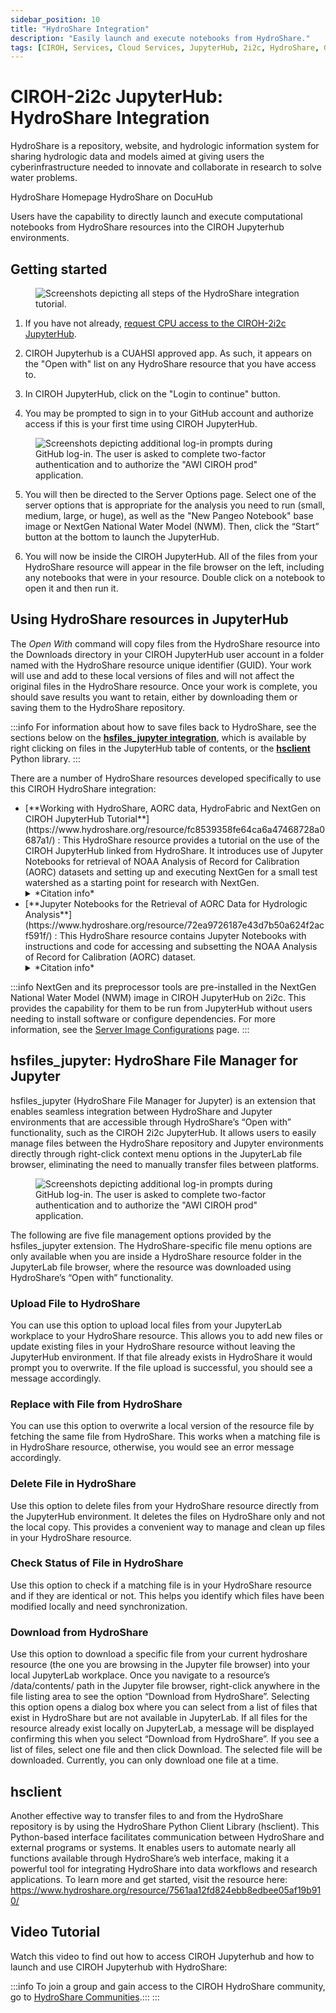 ```yaml
---
sidebar_position: 10
title: "HydroShare Integration"
description: "Easily launch and execute notebooks from HydroShare."
tags: [CIROH, Services, Cloud Services, JupyterHub, 2i2c, HydroShare, Google Cloud, Education]
---
```


<!--
    SIDEBAR POSITION INDEXING
    00-09: Base-level information
    10-19: Integrations with outside cloud providers
    20-29: Custom image information
    30-39: Miscellaneous/Troubleshooting
-->


# CIROH-2i2c JupyterHub: HydroShare Integration

HydroShare is a repository, website, and hydrologic information system for sharing hydrologic data and models aimed at giving users the cyberinfrastructure needed to innovate and collaborate in research to solve water problems.

<Link class="button button--active button--primary" style={{'margin-bottom':'1.3rem', 'margin-right':'1rem'}} to="https://www.hydroshare.org">HydroShare Homepage</Link> <Link class="button button--active button--primary" style={{'margin-bottom':'1.3rem', 'margin-right':'1.4rem'}} to="/docs/services/cloudservices/HydroShare">HydroShare on DocuHub</Link>

Users have the capability to directly launch and execute computational notebooks from HydroShare resources into the CIROH Jupyterhub environments.

## Getting started

<figure style={{ textAlign: "center" }}>
  <img src={useBaseUrl("/img/services/2i2c-hs-integration/tutorial-1.png")} alt="Screenshots depicting all steps of the HydroShare integration tutorial." style={{ maxWidth: "80%" }} />
</figure>

1. If you have not already, [request CPU access to the CIROH-2i2c JupyterHub](/docs/services/access#accessing-ciroh-2i2c-jupyterhub).

2. CIROH Jupyterhub is a CUAHSI approved app. As such, it appears on the "Open with" list on any HydroShare resource that you have access to.

3. In CIROH JupyterHub, click on the "Login to continue" button. 

4. You may be prompted to sign in to your GitHub account and authorize access if this is your first time using CIROH JupyterHub.

<figure style={{ textAlign: "center" }}>
  <img src={useBaseUrl("/img/services/2i2c-hs-integration/tutorial-2.png")} alt='Screenshots depicting additional log-in prompts during GitHub log-in. The user is asked to complete two-factor authentication and to authorize the "AWI CIROH prod" application.' style={{ maxWidth: "80%" }} />
</figure>

5. You will then be directed to the Server Options page. Select one of the server options that is appropriate for the analysis you need to run (small, medium, large, or huge), as well as the "New Pangeo Notebook" base image or NextGen National Water Model (NWM). Then, click the “Start” button at the bottom to launch the JupyterHub. 

6. You will now be inside the CIROH JupyterHub. All of the files from your HydroShare resource will appear in the file browser on the left, including any notebooks that were in your resource. Double click on a notebook to open it and then run it.

## Using HydroShare resources in JupyterHub

The *Open With* command will copy files from the HydroShare resource into the Downloads directory in your CIROH JupyterHub user account in a folder named with the HydroShare resource unique identifier (GUID). Your work will use and add to these local versions of files and will not affect the original files in the HydroShare resource. Once your work is complete, you should save results you want to retain, either by downloading them or saving them to the HydroShare repository.

:::info
For information about how to save files back to HydroShare, see the sections below on the [**hsfiles_jupyter integration**](#hsfiles_jupyter-hydroshare-file-manager-for-jupyter), which is available by right clicking on files in the JupyterHub table of contents, or the [**hsclient**](#hsclient) Python library.
:::

There are a number of HydroShare resources developed specifically to use this CIROH HydroShare integration:

<!-- The wonky <span>s and other explicit tags are used to mitigate minifier warnings. -->
<!-- They need to be on the same lines as their respective text because, of course, MDX is extremely whitespace-sensitive. Sigh. -->

<ul>
  <li>
    <span>[**Working with HydroShare, AORC data, HydroFabric and NextGen on CIROH JupyterHub Tutorial**](https://www.hydroshare.org/resource/fc8539358fe64ca6a47468728a0687a1/)</span>
    <span>: This HydroShare resource provides a tutorial on the use of the CIROH JupyterHub linked from HydroShare. It introduces use of Jupyter Notebooks for retrieval of NOAA Analysis of Record for Calibration (AORC) datasets and setting up and executing NextGen for a small test watershed as a starting point for research with NextGen.</span>
    <br />
    <details>
      <summary>*Citation info*</summary>
      <span>Tarboton, D., H. Salehabadi, A. Nassar, F. Baig, A. M. Castronova, I. Garousi-Nejad, A. Patel, P. Dash (2025). Working with HydroShare, AORC data, HydroFabric and NextGen on CIROH JupyterHub Tutorial, HydroShare, https://doi.org/10.4211/hs.fc8539358fe64ca6a47468728a0687a1</span>
    </details>
  </li>
  <li>
    <span>[**Jupyter Notebooks for the Retrieval of AORC Data for Hydrologic Analysis**](https://www.hydroshare.org/resource/72ea9726187e43d7b50a624f2acf591f/)</span>
    <span>: This HydroShare resource contains Jupyter Notebooks with instructions and code for accessing and subsetting the NOAA Analysis of Record for Calibration (AORC) dataset.</span>
    <br />
    <details>
      <summary>*Citation info*</summary>
      <span>Salehabadi, H., D. Tarboton, A. Nassar, A. M. Castronova, P. Dash, A. Patel, F. Baig (2025). Jupyter Notebooks for the Retrieval of AORC Data for Hydrologic Analysis, HydroShare, http://www.hydroshare.org/resource/72ea9726187e43d7b50a624f2acf591f</span>
    </details>
  </li>
</ul>

:::info
NextGen and its preprocessor tools are pre-installed in the NextGen National Water Model (NWM) image in CIROH JupyterHub on 2i2c. This provides the capability for them to be run from JupyterHub without users needing to install software or configure dependencies. For more information, see the [Server Image Configurations](/docs/services/cloudservices/2i2c/available-images) page.
:::

## hsfiles_jupyter: HydroShare File Manager for Jupyter

hsfiles_jupyter (HydroShare File Manager for Jupyter) is an extension that enables seamless integration between HydroShare and Jupyter environments that are accessible through HydroShare’s “Open with” functionality, such as the CIROH 2i2c JupyterHub. It allows users to easily manage files between the HydroShare repository and Jupyter environments directly through right-click context menu options in the JupyterLab file browser, eliminating the need to manually transfer files between platforms. 

<figure class="responsive-float-figure">
  <img src={useBaseUrl("/img/services/2i2c-hs-integration/context-menu.png")} alt='Screenshots depicting additional log-in prompts during GitHub log-in. The user is asked to complete two-factor authentication and to authorize the "AWI CIROH prod" application.' />
</figure>

The following are five file management options provided by the hsfiles_jupyter extension. The HydroShare-specific file menu options are only available when you are inside a HydroShare resource folder in the JupyterLab file browser, where the resource was downloaded using HydroShare’s “Open with” functionality. 

### Upload File to HydroShare
You can use this option to upload local files from your JupyterLab workplace to your HydroShare resource. This allows you to add new files or update existing files in your HydroShare resource without leaving the JupyterHub environment. If that file already exists in HydroShare it would prompt you to overwrite. If the file upload is successful, you should see a message accordingly.

### Replace with File from HydroShare
You can use this option to overwrite a local version of the resource file by fetching the same file from HydroShare. This works when a matching file is in HydroShare resource, otherwise, you would see an error message accordingly. 

### Delete File in HydroShare
Use this option to delete files from your HydroShare resource directly from the JupyterHub environment. It deletes the files on HydroShare only and not the local copy. This provides a convenient way to manage and clean up files in your HydroShare resource.

### Check Status of File in HydroShare
Use this option to check if a matching file is in your HydroShare resource and if they are identical or not. This helps you identify which files have been modified locally and need synchronization.

### Download from HydroShare 
Use this option to download a specific file from your current hydroshare resource (the one you are browsing in the Jupyter file browser) into your local JupyterLab workplace. Once you navigate to a resource’s /data/contents/ path in the Jupyter file browser, right-click anywhere in the file listing area to see the option “Download from HydroShare”. Selecting this option opens a dialog box where you can select from a list of files that exist in HydroShare but are not available in JupyterLab. If all files for the resource already exist locally on JupyterLab, a message will be displayed confirming this when you select “Download from HydroShare”. If you see a list of files, select one file and then click Download. The selected file will be downloaded. Currently, you can only download one file at a time.

## hsclient

Another effective way to transfer files to and from the HydroShare repository is by using the HydroShare Python Client Library (hsclient). This Python-based interface facilitates communication between HydroShare and external programs or systems. It enables users to automate nearly all functions available through HydroShare’s web interface, making it a powerful tool for integrating HydroShare into data workflows and research applications. To learn more and get started, visit the resource here:  https://www.hydroshare.org/resource/7561aa12fd824ebb8edbee05af19b910/ 

## Video Tutorial

Watch this video to find out how to access CIROH Jupyterhub and how to launch and use CIROH Jupyterhub with HydroShare:

<VideoPlayer url="https://www.youtube.com/embed/DnbxhLdb6TM" />

:::info
To join a group and gain access to the CIROH HydroShare community, go to [HydroShare Communities](https://www.hydroshare.org/communities/).:::
:::